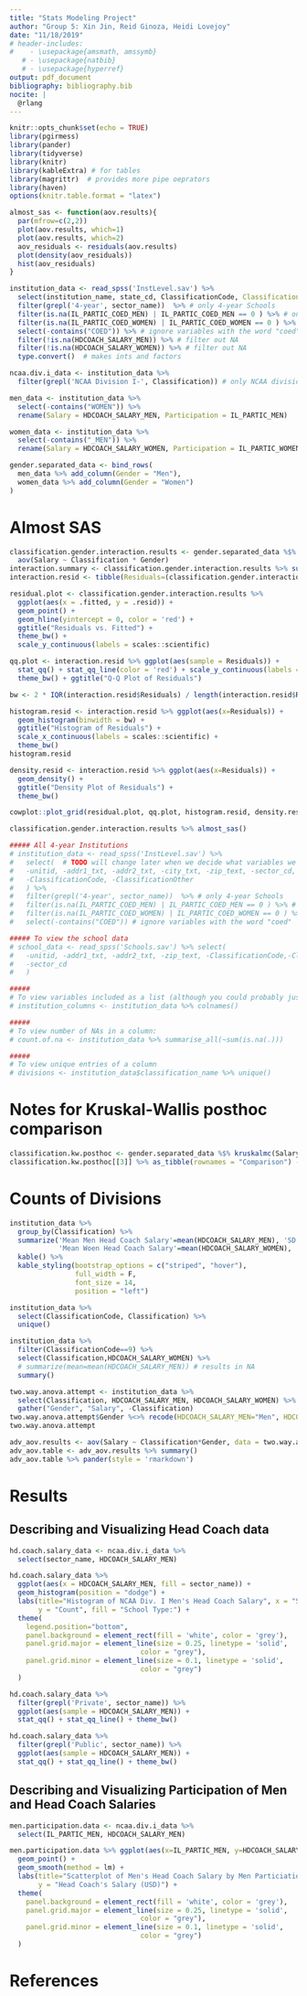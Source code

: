 ```yaml
---
title: "Stats Modeling Project"
author: "Group 5: Xin Jin, Reid Ginoza, Heidi Lovejoy"
date: "11/18/2019"
# header-includes:
#    - \usepackage{amsmath, amssymb}
   # - \usepackage{natbib}
   # - \usepackage{hyperref}
output: pdf_document
bibliography: bibliography.bib
nocite: | 
  @rlang
---
```


```r
knitr::opts_chunk$set(echo = TRUE)
library(pgirmess)
library(pander)
library(tidyverse)
library(knitr)
library(kableExtra) # for tables
library(magrittr)  # provides more pipe oeprators
library(haven)
options(knitr.table.format = "latex")
```

```r
almost_sas <- function(aov.results){
  par(mfrow=c(2,2))
  plot(aov.results, which=1)
  plot(aov.results, which=2)
  aov_residuals <- residuals(aov.results)
  plot(density(aov_residuals))
  hist(aov_residuals)
}
```

```r
institution_data <- read_spss('InstLevel.sav') %>%
  select(institution_name, state_cd, ClassificationCode, Classification=classification_name, sector_cd, sector_name, HDCOACH_SALARY_MEN, HDCOACH_SALARY_WOMEN, IL_PARTIC_MEN, IL_PARTIC_WOMEN, IL_PARTIC_COED_MEN, IL_PARTIC_COED_WOMEN) %>%
  filter(grepl('4-year', sector_name))  %>% # only 4-year Schools
  filter(is.na(IL_PARTIC_COED_MEN) | IL_PARTIC_COED_MEN == 0 ) %>% # only schools with no male participants in coed
  filter(is.na(IL_PARTIC_COED_WOMEN) | IL_PARTIC_COED_WOMEN == 0 ) %>% # only schools with no female participants in coed
  select(-contains("COED")) %>% # ignore variables with the word "coed"
  filter(!is.na(HDCOACH_SALARY_MEN)) %>% # filter out NA
  filter(!is.na(HDCOACH_SALARY_WOMEN)) %>% # filter out NA
  type.convert()  # makes ints and factors

ncaa.div.i_data <- institution_data %>%
  filter(grepl('NCAA Division I-', Classification)) # only NCAA division 1

men_data <- institution_data %>%
  select(-contains("WOMEN")) %>% 
  rename(Salary = HDCOACH_SALARY_MEN, Participation = IL_PARTIC_MEN)

women_data <- institution_data %>%
  select(-contains("_MEN")) %>%
  rename(Salary = HDCOACH_SALARY_WOMEN, Participation = IL_PARTIC_WOMEN)

gender.separated_data <- bind_rows(
  men_data %>% add_column(Gender = "Men"),
  women_data %>% add_column(Gender = "Women")
)
```

# Almost SAS
```r
classification.gender.interaction.results <- gender.separated_data %$% 
  aov(Salary ~ Classification * Gender)
interaction.summary <- classification.gender.interaction.results %>% summary()
interaction.resid <- tibble(Residuals=(classification.gender.interaction.results %>% residuals()))
```



```r
residual.plot <- classification.gender.interaction.results %>%
  ggplot(aes(x = .fitted, y = .resid)) +
  geom_point() +
  geom_hline(yintercept = 0, color = 'red') + 
  ggtitle("Residuals vs. Fitted") +
  theme_bw() + 
  scale_y_continuous(labels = scales::scientific)

qq.plot <- interaction.resid %>% ggplot(aes(sample = Residuals)) +
  stat_qq() + stat_qq_line(color = 'red') + scale_y_continuous(labels = scales::scientific) +
  theme_bw() + ggtitle("Q-Q Plot of Residuals")

bw <- 2 * IQR(interaction.resid$Residuals) / length(interaction.resid$Residuals)^(1/3)

histogram.resid <- interaction.resid %>% ggplot(aes(x=Residuals)) +
  geom_histogram(binwidth = bw) +
  ggtitle("Histogram of Residuals") + 
  scale_x_continuous(labels = scales::scientific) +
  theme_bw()
histogram.resid

density.resid <- interaction.resid %>% ggplot(aes(x=Residuals)) +
  geom_density() +
  ggtitle("Density Plot of Residuals") + 
  theme_bw()

cowplot::plot_grid(residual.plot, qq.plot, histogram.resid, density.resid)
```
```r
classification.gender.interaction.results %>% almost_sas()
```


```r
##### All 4-year Institutions
# institution_data <- read_spss('InstLevel.sav') %>%
#   select(  # TODO will change later when we decide what variables we want
#   -unitid, -addr1_txt, -addr2_txt, -city_txt, -zip_text, -sector_cd,
#   -ClassificationCode, -ClassificationOther
#   ) %>%
#   filter(grepl('4-year', sector_name))  %>% # only 4-year Schools
#   filter(is.na(IL_PARTIC_COED_MEN) | IL_PARTIC_COED_MEN == 0 ) %>% # only schools with no male participants in coed
#   filter(is.na(IL_PARTIC_COED_WOMEN) | IL_PARTIC_COED_WOMEN == 0 ) %>% # only schools with no female participants in coed
#   select(-contains("COED")) # ignore variables with the word "coed"

##### To view the school data
# school_data <- read_spss('Schools.sav') %>% select(
#   -unitid, -addr1_txt, -addr2_txt, -zip_text, -ClassificationCode,-ClassificationOther,
#   -sector_cd
#   )

#####
# To view variables included as a list (although you could probably just view the data):
# institution_columns <- institution_data %>% colnames()

#####
# To view number of NAs in a column:
# count.of.na <- institution_data %>% summarise_all(~sum(is.na(.)))

#####
# To view unique entries of a column
# divisions <- institution_data$classification_name %>% unique()
```

# Notes for Kruskal-Wallis posthoc comparison 
```r
classification.kw.posthoc <- gender.separated_data %$% kruskalmc(Salary ~ Classification)
classification.kw.posthoc[[3]] %>% as_tibble(rownames = "Comparison") -> classification.pairwise.comparisons
```


# Counts of Divisions
```r
institution_data %>%
  group_by(Classification) %>% 
  summarize('Mean Men Head Coach Salary'=mean(HDCOACH_SALARY_MEN), 'SD Men'=sd(HDCOACH_SALARY_MEN),  
            'Mean Woen Head Coach Salary'=mean(HDCOACH_SALARY_WOMEN), 'SD Women'=sd(HDCOACH_SALARY_WOMEN), Count=n()) %>%
  kable() %>%
  kable_styling(bootstrap_options = c("striped", "hover"),
                full_width = F,
                font_size = 14,
                position = "left")
```



```r
institution_data %>%
  select(ClassificationCode, Classification) %>%
  unique()
```

```r
institution_data %>%
  filter(ClassificationCode==9) %>%
  select(Classification,HDCOACH_SALARY_WOMEN) %>%
  # summarize(mean=mean(HDCOACH_SALARY_MEN)) # results in NA
  summary()
```

```r
two.way.anova.attempt <- institution_data %>%
  select(Classification, HDCOACH_SALARY_MEN, HDCOACH_SALARY_WOMEN) %>%
  gather("Gender", "Salary", -Classification)
two.way.anova.attempt$Gender %<>% recode(HDCOACH_SALARY_MEN="Men", HDCOACH_SALARY_WOMEN="Women")
two.way.anova.attempt
```

```r
adv_aov.results <- aov(Salary ~ Classification*Gender, data = two.way.anova.attempt)
adv_aov.table <- adv_aov.results %>% summary()
adv_aov.table %>% pander(style = 'rmarkdown')
```

# Results
<!-- %TODO Describe the data (1st paragraph) -->


## Describing and Visualizing Head Coach data
```r
hd.coach.salary_data <- ncaa.div.i_data %>%
  select(sector_name, HDCOACH_SALARY_MEN)

hd.coach.salary_data %>%
  ggplot(aes(x = HDCOACH_SALARY_MEN, fill = sector_name)) +
  geom_histogram(position = "dodge") +
  labs(title="Histogram of NCAA Div. I Men's Head Coach Salary", x = "Salary (USD)",
       y = "Count", fill = "School Type:") +
  theme(
    legend.position="bottom",
    panel.background = element_rect(fill = 'white', color = 'grey'),
    panel.grid.major = element_line(size = 0.25, linetype = 'solid',
                                color = "grey"), 
    panel.grid.minor = element_line(size = 0.1, linetype = 'solid',
                                color = "grey")
  )
```

```r
hd.coach.salary_data %>%
  filter(grepl('Private', sector_name)) %>% 
  ggplot(aes(sample = HDCOACH_SALARY_MEN)) + 
  stat_qq() + stat_qq_line() + theme_bw()
```
```r
hd.coach.salary_data %>%
  filter(grepl('Public', sector_name)) %>% 
  ggplot(aes(sample = HDCOACH_SALARY_MEN)) + 
  stat_qq() + stat_qq_line() + theme_bw()
```

## Describing and Visualizing Participation of Men and Head Coach Salaries
```r
men.participation.data <- ncaa.div.i_data %>%
  select(IL_PARTIC_MEN, HDCOACH_SALARY_MEN)

men.participation.data %>% ggplot(aes(x=IL_PARTIC_MEN, y=HDCOACH_SALARY_MEN)) +
  geom_point() +
  geom_smooth(method = lm) +
  labs(title="Scatterplot of Men's Head Coach Salary by Men Particiation Counts", x = "Count of Men Participating",
       y = "Head Coach's Salary (USD)") +
  theme(
    panel.background = element_rect(fill = 'white', color = 'grey'),
    panel.grid.major = element_line(size = 0.25, linetype = 'solid',
                                color = "grey"), 
    panel.grid.minor = element_line(size = 0.1, linetype = 'solid',
                                color = "grey")
  )
```


# References